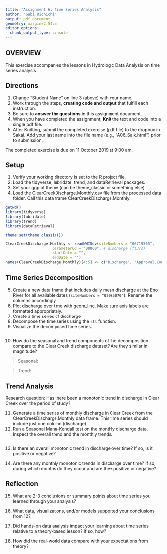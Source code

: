```yaml
---
title: "Assignment 6: Time Series Analysis"
author: "Gabi Richichi"
output: pdf_document
geometry: margin=2.54cm
editor_options: 
  chunk_output_type: console
---
```


## OVERVIEW

This exercise accompanies the lessons in Hydrologic Data Analysis on time series analysis

## Directions
1. Change "Student Name" on line 3 (above) with your name.
2. Work through the steps, **creating code and output** that fulfill each instruction.
3. Be sure to **answer the questions** in this assignment document.
4. When you have completed the assignment, **Knit** the text and code into a single pdf file.
5. After Knitting, submit the completed exercise (pdf file) to the dropbox in Sakai. Add your last name into the file name (e.g., "A06_Salk.html") prior to submission.

The completed exercise is due on 11 October 2019 at 9:00 am.

## Setup

1. Verify your working directory is set to the R project file, 
2. Load the tidyverse, lubridate, trend, and dataRetrieval packages. 
3. Set your ggplot theme (can be theme_classic or something else)
4. Load the ClearCreekDischarge.Monthly.csv file from the processed data folder. Call this data frame ClearCreekDischarge.Monthly.

```r
getwd()
library(tidyverse)
library(lubridate)
library(trend)
library(dataRetrieval)

theme_set(theme_classic())

ClearCreekDischarge.Monthly <- readNWISdv(siteNumbers = "06719505",
                     parameterCd = "00060", # discharge (ft3/s)
                     startDate = "",
                     endDate = "")
names(ClearCreekDischarge.Monthly)[4:5] <- c("Discharge", "Approval.Code")

```

## Time Series Decomposition
5. Create a new data frame that includes daily mean discharge at the Eno River for all available dates (`siteNumbers = "02085070"`). Rename the columns accordingly.
6. Plot discharge over time with geom_line. Make sure axis labels are formatted appropriately.
7. Create a time series of discharge
8. Decompose the time series using the `stl` function.
9. Visualize the decomposed time series.
```r

```

10. How do the seasonal and trend components of the decomposition compare to the Clear Creek discharge dataset? Are they similar in magnitude?

> Seasonal: 

> Trend: 

## Trend Analysis
Research question: Has there been a monotonic trend in discharge in Clear Creek over the period of study?

11. Generate a time series of monthly discharge in Clear Creek from the ClearCreekDischarge.Monthly data frame. This time series should include just one column (discharge). 
12. Run a Seasonal Mann-Kendall test on the monthly discharge data. Inspect the overall trend and the monthly trends. 
```r

```

13. Is there an overall monotonic trend in discharge over time? If so, is it positive or negative?

> 

14. Are there any monthly monotonic trends in discharge over time? If so, during which months do they occur and are they positive or negative?

> 

## Reflection
15. What are 2-3 conclusions or summary points about time series you learned through your analysis?

>

16. What data, visualizations, and/or models supported your conclusions from 12?

> 

17. Did hands-on data analysis impact your learning about time series relative to a theory-based lesson? If so, how?

>

18.	How did the real-world data compare with your expectations from theory?

>
